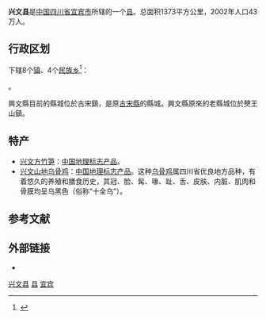 {{Infobox China County
|Belong = [[四川省|四川省]][[宜宾市|宜宾市]]
}}
'''兴文县'''是[[中国|中国]][[四川省|四川省]][[宜宾市|宜宾市]]所辖的一个[[县|县]]。总面积1373平方公里，2002年人口43万人。

== 行政区划 ==
{{PAGENAMEBASE}}下辖8个[[行政建制镇|镇]]、4个[[民族乡|民族乡]]<ref>{{PRC admin/ref sgc|51/15/28}}</ref>：

{{PRC admin/children|51/15/28}}。

興文縣目前的縣城位於古宋鎮，是原[[古宋縣|古宋縣]]的縣城。興文縣原來的老縣城位於僰王山鎮。

==特产==
* [[兴文方竹笋|兴文方竹笋]]：[[中国地理标志产品|中国地理标志产品]]。
* [[兴文山地乌骨鸡|兴文山地乌骨鸡]]：[[中国地理标志产品|中国地理标志产品]]。这种[[乌骨鸡|乌骨鸡]]属四川省优良地方品种，有着悠久的养殖和膳食历史，其冠、脸、髯、喙、趾、舌、皮肤、内脏、肌肉和骨膜均呈乌黑色（俗称“十全乌”）。

== 参考文献 ==
{{reflist}}

== 外部链接 ==
* {{Official website|http://www.scxw.gov.cn/|name=兴文县人民政府}}

{{兴文县行政区划}}
{{宜宾市行政区划}}
{{四川行政区划}}

[[Category:兴文县|]]
[[Category:宜宾区县|县]]
[[Category:四川省县份|宜宾]]